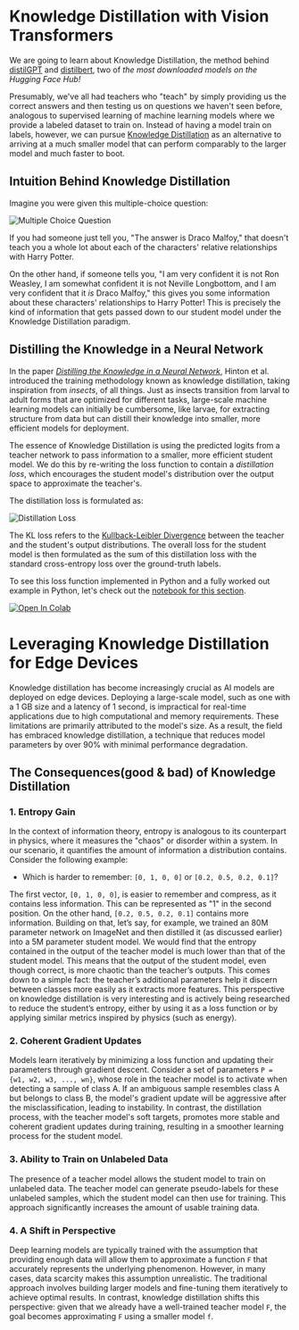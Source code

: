 # Knowledge Distillation with Vision Transformers

We are going to learn about Knowledge Distillation, the method behind [distilGPT](https://huggingface.co/distilgpt2) and [distilbert](https://huggingface.co/distilbert-base-uncased-finetuned-sst-2-english), two of *the most downloaded models on the Hugging Face Hub!*     

Presumably, we've all had teachers who "teach" by simply providing us the correct answers and then testing us on questions we haven't seen before, analogous to supervised learning of machine learning models where we provide a labeled dataset to train on. Instead of having a model train on labels, however, we can pursue [Knowledge Distillation](https://arxiv.org/abs/1503.02531) as an alternative to arriving at a much smaller model that can perform comparably to the larger model and much faster to boot.

## Intuition Behind Knowledge Distillation

Imagine you were given this multiple-choice question:

![Multiple Choice Question](https://huggingface.co/datasets/hf-vision/course-assets/resolve/main/multiple-choice-question.png)

If you had someone just tell you, "The answer is Draco Malfoy," that doesn't teach you a whole lot about each of the characters' relative relationships with Harry Potter.

On the other hand, if someone tells you, "I am very confident it is not Ron Weasley, I am somewhat confident it is not Neville Longbottom, and I am very confident that it *is* Draco Malfoy," this gives you some information about these characters' relationships to Harry Potter! This is precisely the kind of information that gets passed down to our student model under the Knowledge Distillation paradigm.

## Distilling the Knowledge in a Neural Network

In the paper [*Distilling the Knowledge in a Neural Network*](https://arxiv.org/abs/1503.02531), Hinton et al. introduced the training methodology known as knowledge distillation, taking inspiration from *insects*, of all things. Just as insects transition from larval to adult forms that are optimized for different tasks, large-scale machine learning models can initially be cumbersome, like larvae, for extracting structure from data but can distill their knowledge into smaller, more efficient models for deployment.

The essence of Knowledge Distillation is using the predicted logits from a teacher network to pass information to a smaller, more efficient student model. We do this by re-writing the loss function to contain a *distillation loss*, which encourages the student model's distribution over the output space to approximate the teacher's.

The distillation loss is formulated as:

![Distillation Loss](https://huggingface.co/datasets/hf-vision/course-assets/resolve/main/KL-Loss.png)

The KL loss refers to the [Kullback-Leibler Divergence](https://en.wikipedia.org/wiki/Kullback–Leibler_divergence) between the teacher and the student's output distributions. The overall loss for the student model is then formulated as the sum of this distillation loss with the standard cross-entropy loss over the ground-truth labels.

To see this loss function implemented in Python and a fully worked out example in Python, let's check out the [notebook for this section](https://github.com/huggingface/computer-vision-course/blob/main/notebooks/Unit%203%20-%20Vision%20Transformers/KnowledgeDistillation.ipynb).

<a target="_blank" href="https://colab.research.google.com/github/johko/computer-vision-course/blob/main/notebooks/Unit%203%20-%20Vision%20Transformers/KnowledgeDistillation.ipynb">
  <img src="https://colab.research.google.com/assets/colab-badge.svg" alt="Open In Colab"/>
</a>

# Leveraging Knowledge Distillation for Edge Devices

Knowledge distillation has become increasingly crucial as AI models are deployed on edge devices. Deploying a large-scale model, such as one with a 1 GB size and a latency of 1 second, is impractical for real-time applications due to high computational and memory requirements. These limitations are primarily attributed to the model's size. As a result, the field has embraced knowledge distillation, a technique that reduces model parameters by over 90% with minimal performance degradation.

## The Consequences(good & bad) of Knowledge Distillation

### 1. Entropy Gain
In the context of information theory, entropy is analogous to its counterpart in physics, where it measures the "chaos" or disorder within a system. In our scenario, it quantifies the amount of information a distribution contains. Consider the following example:

- Which is harder to remember: `[0, 1, 0, 0]` or `[0.2, 0.5, 0.2, 0.1]`?

The first vector, `[0, 1, 0, 0]`, is easier to remember and compress, as it contains less information. This can be represented as "1" in the second position. On the other hand, `[0.2, 0.5, 0.2, 0.1]` contains more information.
Building on that, let’s say, for example, we trained an 80M parameter network on ImageNet and then distilled it (as discussed earlier) into a 5M parameter student model. We would find that the entropy contained in the output of the teacher model is much lower than that of the student model. This means that the output of the student model, even though correct, is more chaotic than the teacher’s outputs. This comes down to a simple fact: the teacher’s additional parameters help it discern between classes more easily as it extracts more features. This perspective on knowledge distillation is very interesting and is actively being researched to reduce the student’s entropy, either by using it as a loss function or by applying similar metrics inspired by physics (such as energy).


### 2. Coherent Gradient Updates
Models learn iteratively by minimizing a loss function and updating their parameters through gradient descent. Consider a set of parameters `P = {w1, w2, w3, ..., wn}`, whose role in the teacher model is to activate when detecting a sample of class A. If an ambiguous sample resembles class A but belongs to class B, the model's gradient update will be aggressive after the misclassification, leading to instability. In contrast, the distillation process, with the teacher model's soft targets, promotes more stable and coherent gradient updates during training, resulting in a smoother learning process for the student model.

### 3. Ability to Train on Unlabeled Data
The presence of a teacher model allows the student model to train on unlabeled data. The teacher model can generate pseudo-labels for these unlabeled samples, which the student model can then use for training. This approach significantly increases the amount of usable training data.

### 4. A Shift in Perspective
Deep learning models are typically trained with the assumption that providing enough data will allow them to approximate a function `F` that accurately represents the underlying phenomenon. However, in many cases, data scarcity makes this assumption unrealistic. The traditional approach involves building larger models and fine-tuning them iteratively to achieve optimal results. In contrast, knowledge distillation shifts this perspective: given that we already have a well-trained teacher model `F`, the goal becomes approximating `F` using a smaller model `f`.

